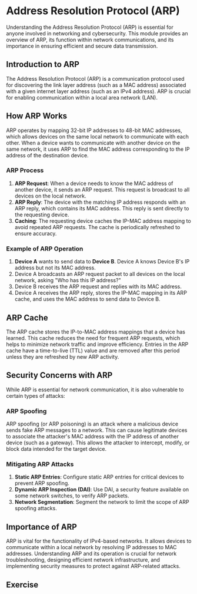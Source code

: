 # Address Resolution Protocol (ARP)

Understanding the Address Resolution Protocol (ARP) is essential for anyone involved in networking and cybersecurity. This module provides an overview of ARP, its function within network communications, and its importance in ensuring efficient and secure data transmission.

## Introduction to ARP

The Address Resolution Protocol (ARP) is a communication protocol used for discovering the link layer address (such as a MAC address) associated with a given internet layer address (such as an IPv4 address). ARP is crucial for enabling communication within a local area network (LAN).

## How ARP Works

ARP operates by mapping 32-bit IP addresses to 48-bit MAC addresses, which allows devices on the same local network to communicate with each other. When a device wants to communicate with another device on the same network, it uses ARP to find the MAC address corresponding to the IP address of the destination device.

### ARP Process

1. **ARP Request**: When a device needs to know the MAC address of another device, it sends an ARP request. This request is broadcast to all devices on the local network.
2. **ARP Reply**: The device with the matching IP address responds with an ARP reply, which contains its MAC address. This reply is sent directly to the requesting device.
3. **Caching**: The requesting device caches the IP-MAC address mapping to avoid repeated ARP requests. The cache is periodically refreshed to ensure accuracy.

### Example of ARP Operation

1. **Device A** wants to send data to **Device B**. Device A knows Device B's IP address but not its MAC address.
2. Device A broadcasts an ARP request packet to all devices on the local network, asking "Who has this IP address?"
3. Device B receives the ARP request and replies with its MAC address.
4. Device A receives the ARP reply, stores the IP-MAC mapping in its ARP cache, and uses the MAC address to send data to Device B.

## ARP Cache

The ARP cache stores the IP-to-MAC address mappings that a device has learned. This cache reduces the need for frequent ARP requests, which helps to minimize network traffic and improve efficiency. Entries in the ARP cache have a time-to-live (TTL) value and are removed after this period unless they are refreshed by new ARP activity.

## Security Concerns with ARP

While ARP is essential for network communication, it is also vulnerable to certain types of attacks:

### ARP Spoofing

ARP spoofing (or ARP poisoning) is an attack where a malicious device sends fake ARP messages to a network. This can cause legitimate devices to associate the attacker's MAC address with the IP address of another device (such as a gateway). This allows the attacker to intercept, modify, or block data intended for the target device.

### Mitigating ARP Attacks

1. **Static ARP Entries**: Configure static ARP entries for critical devices to prevent ARP spoofing.
2. **Dynamic ARP Inspection (DAI)**: Use DAI, a security feature available on some network switches, to verify ARP packets.
3. **Network Segmentation**: Segment the network to limit the scope of ARP spoofing attacks.

## Importance of ARP

ARP is vital for the functionality of IPv4-based networks. It allows devices to communicate within a local network by resolving IP addresses to MAC addresses. Understanding ARP and its operation is crucial for network troubleshooting, designing efficient network infrastructure, and implementing security measures to protect against ARP-related attacks.

## Exercise

